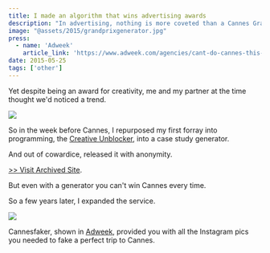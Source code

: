 ```yaml
---
title: I made an algorithm that wins advertising awards
description: "In advertising, nothing is more coveted than a Cannes Grand Prix award."
image: "@assets/2015/grandprixgenerator.jpg"
press:
  - name: 'Adweek'
    article_link: 'https://www.adweek.com/agencies/cant-do-cannes-this-year-youll-still-inspire-fomo-with-cannesfaker/'
date: 2015-05-25
tags: ['other']
---
```


Yet despite being an award for creativity, me and my partner at the time thought we'd noticed a trend.

![](@assets/2015/grandprixgenerator.jpg)

So in the week before Cannes, I repurposed my first forray into programming, the [Creative Unblocker](https://olifro.st/creativeunblocker/), into a case study generator.

And out of cowardice, released it with anonymity.

[>> Visit Archived Site](https://olifro.st/grandprixgenerator).

But even with a generator you can't win Cannes every time.

So a few years later, I expanded the service.

![](@assets/2015/cannesfaker.jpg)

Cannesfaker, shown in [Adweek](https://www.adweek.com/agencies/cant-do-cannes-this-year-youll-still-inspire-fomo-with-cannesfaker/), provided you with all the Instagram pics you needed to fake a perfect trip to Cannes.
